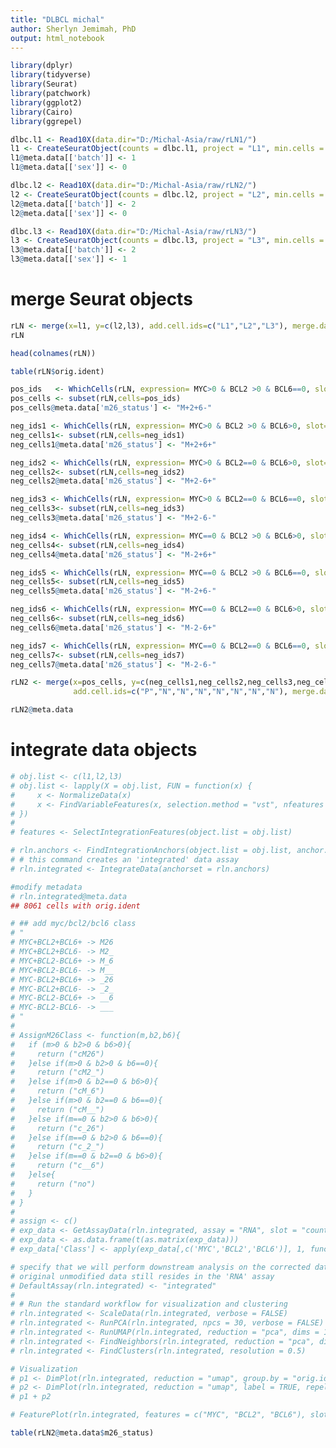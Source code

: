 ```yaml
---
title: "DLBCL michal"
author: Sherlyn Jemimah, PhD
output: html_notebook
---
```


```r
library(dplyr)
library(tidyverse)
library(Seurat)
library(patchwork)
library(ggplot2)
library(Cairo)
library(ggrepel)
```

```r
dlbc.l1 <- Read10X(data.dir="D:/Michal-Asia/raw/rLN1/")
l1 <- CreateSeuratObject(counts = dlbc.l1, project = "L1", min.cells = 3, min.features = 200)
l1@meta.data[['batch']] <- 1
l1@meta.data[['sex']] <- 0

dlbc.l2 <- Read10X(data.dir="D:/Michal-Asia/raw/rLN2/")
l2 <- CreateSeuratObject(counts = dlbc.l2, project = "L2", min.cells = 3, min.features = 200)
l2@meta.data[['batch']] <- 2
l2@meta.data[['sex']] <- 0

dlbc.l3 <- Read10X(data.dir="D:/Michal-Asia/raw/rLN3/")
l3 <- CreateSeuratObject(counts = dlbc.l3, project = "L3", min.cells = 3, min.features = 200)
l3@meta.data[['batch']] <- 2
l3@meta.data[['sex']] <- 1
```

# merge Seurat objects
```r
rLN <- merge(x=l1, y=c(l2,l3), add.cell.ids=c("L1","L2","L3"), merge.data=T, project="LymphNodes")
rLN
```
```r
head(colnames(rLN))
```
```r
table(rLN$orig.ident)
```
```r
pos_ids   <- WhichCells(rLN, expression= MYC>0 & BCL2 >0 & BCL6==0, slot="count")
pos_cells <- subset(rLN,cells=pos_ids)
pos_cells@meta.data['m26_status'] <- "M+2+6-"

neg_ids1 <- WhichCells(rLN, expression= MYC>0 & BCL2 >0 & BCL6>0, slot="count")
neg_cells1<- subset(rLN,cells=neg_ids1)
neg_cells1@meta.data['m26_status'] <- "M+2+6+"

neg_ids2 <- WhichCells(rLN, expression= MYC>0 & BCL2==0 & BCL6>0, slot="count")
neg_cells2<- subset(rLN,cells=neg_ids2)
neg_cells2@meta.data['m26_status'] <- "M+2-6+"

neg_ids3 <- WhichCells(rLN, expression= MYC>0 & BCL2==0 & BCL6==0, slot="count")
neg_cells3<- subset(rLN,cells=neg_ids3)
neg_cells3@meta.data['m26_status'] <- "M+2-6-"

neg_ids4 <- WhichCells(rLN, expression= MYC==0 & BCL2 >0 & BCL6>0, slot="count")
neg_cells4<- subset(rLN,cells=neg_ids4)
neg_cells4@meta.data['m26_status'] <- "M-2+6+"

neg_ids5 <- WhichCells(rLN, expression= MYC==0 & BCL2 >0 & BCL6==0, slot="count")
neg_cells5<- subset(rLN,cells=neg_ids5)
neg_cells5@meta.data['m26_status'] <- "M-2+6-"

neg_ids6 <- WhichCells(rLN, expression= MYC==0 & BCL2==0 & BCL6>0, slot="count")
neg_cells6<- subset(rLN,cells=neg_ids6)
neg_cells6@meta.data['m26_status'] <- "M-2-6+"

neg_ids7 <- WhichCells(rLN, expression= MYC==0 & BCL2==0 & BCL6==0, slot="count")
neg_cells7<- subset(rLN,cells=neg_ids7)
neg_cells7@meta.data['m26_status'] <- "M-2-6-"

rLN2 <- merge(x=pos_cells, y=c(neg_cells1,neg_cells2,neg_cells3,neg_cells4,neg_cells5,neg_cells6,neg_cells7),
              add.cell.ids=c("P","N","N","N","N","N","N","N"), merge.data = T, project = "rLymphNode")
```


```r
rLN2@meta.data
```


# integrate data objects
```r
# obj.list <- c(l1,l2,l3)
# obj.list <- lapply(X = obj.list, FUN = function(x) {
#     x <- NormalizeData(x)
#     x <- FindVariableFeatures(x, selection.method = "vst", nfeatures = 2000)
# })
# 
# features <- SelectIntegrationFeatures(object.list = obj.list)
```

```r
# rln.anchors <- FindIntegrationAnchors(object.list = obj.list, anchor.features = features)
# # this command creates an 'integrated' data assay
# rln.integrated <- IntegrateData(anchorset = rln.anchors)
```

```r
#modify metadata
# rln.integrated@meta.data
## 8061 cells with orig.ident
```

```r
# ## add myc/bcl2/bcl6 class
# "
# MYC+BCL2+BCL6+ -> M26
# MYC+BCL2+BCL6- -> M2_
# MYC+BCL2-BCL6+ -> M_6
# MYC+BCL2-BCL6- -> M__
# MYC-BCL2+BCL6+ -> _26
# MYC-BCL2+BCL6- -> _2_
# MYC-BCL2-BCL6+ -> __6
# MYC-BCL2-BCL6- -> ___
# "
# 
# AssignM26Class <- function(m,b2,b6){
#   if (m>0 & b2>0 & b6>0){
#     return ("cM26")
#   }else if(m>0 & b2>0 & b6==0){
#     return ("cM2_")
#   }else if(m>0 & b2==0 & b6>0){
#     return ("cM_6")
#   }else if(m>0 & b2==0 & b6==0){
#     return ("cM__")
#   }else if(m==0 & b2>0 & b6>0){
#     return ("c_26")
#   }else if(m==0 & b2>0 & b6==0){
#     return ("c_2_")
#   }else if(m==0 & b2==0 & b6>0){
#     return ("c__6")
#   }else{
#     return ("no")
#   }
# }
# 
# assign <- c()
# exp_data <- GetAssayData(rln.integrated, assay = "RNA", slot = "counts")[c("MYC","BCL2","BCL6"),]
# exp_data <- as.data.frame(t(as.matrix(exp_data)))
# exp_data['Class'] <- apply(exp_data[,c('MYC','BCL2','BCL6')], 1, function(x) AssignM26Class(exp_data$MYC,exp_data$BCL2,exp_data$BCL6))

```


```r
# specify that we will perform downstream analysis on the corrected data note that the
# original unmodified data still resides in the 'RNA' assay
# DefaultAssay(rln.integrated) <- "integrated"
# 
# # Run the standard workflow for visualization and clustering
# rln.integrated <- ScaleData(rln.integrated, verbose = FALSE)
# rln.integrated <- RunPCA(rln.integrated, npcs = 30, verbose = FALSE)
# rln.integrated <- RunUMAP(rln.integrated, reduction = "pca", dims = 1:30)
# rln.integrated <- FindNeighbors(rln.integrated, reduction = "pca", dims = 1:30)
# rln.integrated <- FindClusters(rln.integrated, resolution = 0.5)
```

```r
# Visualization
# p1 <- DimPlot(rln.integrated, reduction = "umap", group.by = "orig.ident")
# p2 <- DimPlot(rln.integrated, reduction = "umap", label = TRUE, repel = TRUE)
# p1 + p2
```
```r
# FeaturePlot(rln.integrated, features = c("MYC", "BCL2", "BCL6"), slot = "data")
```

```r
table(rLN2@meta.data$m26_status)
```

